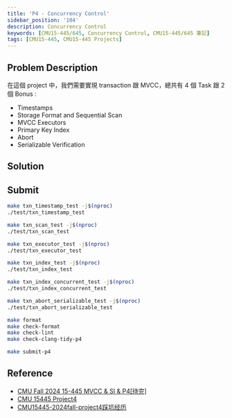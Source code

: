 ```yaml
---
title: 'P4 - Concurrency Control'
sidebar_position: '104'
description: Concurrency Control
keywords: [CMU15-445/645, Concurrency Control, CMU15-445/645 筆記]
tags: [CMU15-445, CMU15-445 Projects]
---
```


<head>
  <title>CMU 15-445 2024Fall P4 Concurrency Control</title>
</head>

## Problem Description

在這個 project 中，我們需要實現 transaction 跟 MVCC，總共有 4 個 Task 跟 2 個 Bonus :

- Timestamps
- Storage Format and Sequential Scan
- MVCC Executors
- Primary Key Index
- Abort
- Serializable Verification

## Solution

## Submit

```bash
make txn_timestamp_test -j$(nproc)
./test/txn_timestamp_test

make txn_scan_test -j$(nproc)
./test/txn_scan_test

make txn_executor_test -j$(nproc)
./test/txn_executor_test

make txn_index_test -j$(nproc)
./test/txn_index_test

make txn_index_concurrent_test -j$(nproc)
./test/txn_index_concurrent_test

make txn_abort_serializable_test -j$(nproc)
./test/txn_abort_serializable_test
```

```bash
make format
make check-format
make check-lint
make check-clang-tidy-p4
```

```bash
make submit-p4
```

## Reference

- [CMU Fall 2024 15-445 MVCC & SI & P4[待完]](https://zhuanlan.zhihu.com/p/10666804837)
- [CMU 15445 Project4](https://4ever-xxxl.github.io/cmu-15445-project-4/)
- [CMU15445-2024fall-project4踩坑经历](https://zhuanlan.zhihu.com/p/1932549868683007217)
